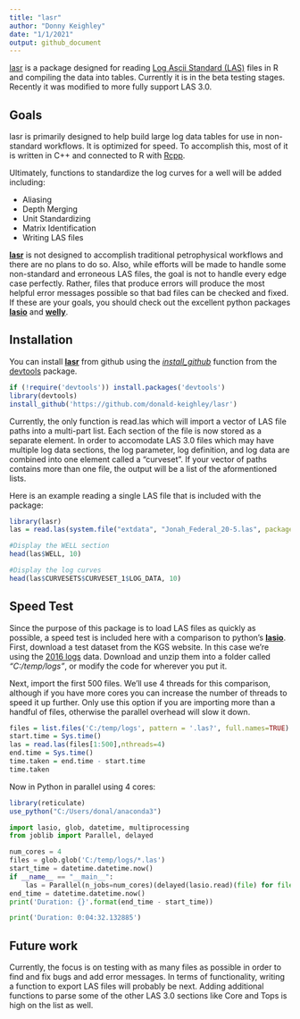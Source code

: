 ```yaml
---
title: "lasr"
author: "Donny Keighley"
date: "1/1/2021"
output: github_document
---
```


[lasr](https://github.com/donald-keighley/lasr) is a package designed for reading [Log Ascii Standard (LAS)](https://www.cwls.org/products/) files in R and compiling the data into tables.  Currently it is in the beta testing stages.  Recently it was modified to more fully support LAS 3.0.

## Goals

lasr is primarily designed to help build large log data tables for use in non-standard workflows.  It is optimized for speed.  To accomplish this, most of it is written in C++ and connected to R with [Rcpp](http://www.rcpp.org/).

Ultimately, functions to standardize the log curves for a well will be added including:

* Aliasing
* Depth Merging
* Unit Standardizing
* Matrix Identification
* Writing LAS files

[**lasr**](https://github.com/donald-keighley/lasr) is not designed to accomplish traditional petrophysical workflows and there are no plans to do so. Also, while efforts will be made to handle some non-standard and erroneous LAS files, the goal is not to handle every edge case perfectly.  Rather, files that produce errors will produce the most helpful error messages possible so that bad files can be checked and fixed.  If these are your goals, you should check out the excellent python packages [**lasio**](https://lasio.readthedocs.io/en/latest/index.html) and [**welly**](https://welly.readthedocs.io/en/latest/api/welly.html).

## Installation

You can install [**lasr**](https://github.com/donald-keighley/lasr) from github using the [*install_github*](https://www.rdocumentation.org/packages/devtools/versions/1.13.6/topics/install_github) function from the [devtools](https://devtools.r-lib.org/) package.

```r
if (!require('devtools')) install.packages('devtools')
library(devtools)
install_github('https://github.com/donald-keighley/lasr')
```

Currently, the only function is read.las which will import a vector of LAS file paths into a multi-part list.  Each section of the file is now stored as a separate element.  In order to accomodate LAS 3.0 files which may have multiple log data sections, the log parameter, log definition, and log data are combined into one element called a "curveset".  If your vector of paths contains more than one file, the output will be a list of the aformentioned lists.

Here is an example reading a single LAS file that is included with the package:

```r
library(lasr)
las = read.las(system.file("extdata", "Jonah_Federal_20-5.las", package = "lasr"))

#Display the WELL section
head(las$WELL, 10)

#Display the log curves
head(las$CURVESETS$CURVESET_1$LOG_DATA, 10)
```

## Speed Test

Since the purpose of this package is to load LAS files as quickly as possible, a speed test is included here with a comparison to python's [**lasio**](https://lasio.readthedocs.io/en/latest/index.html).  First, download a test dataset from the KGS website.  In this case we're using the [2016 logs](http://www.kgs.ku.edu/PRS/Scans/Log_Summary/2016.zip) data.  Download and unzip them into a folder called *"C:/temp/logs"*, or modify the code for wherever you put it.

Next, import the first 500 files.  We'll use 4 threads for this comparison, although if you have more cores you can increase the number of threads to speed it up further.  Only use this option if you are importing more than a handful of files, otherwise the parallel overhead will slow it down.

```r
files = list.files('C:/temp/logs', pattern = '.las?', full.names=TRUE)
start.time = Sys.time()
las = read.las(files[1:500],nthreads=4)
end.time = Sys.time()
time.taken = end.time - start.time
time.taken
```

Now in Python in parallel using 4 cores:

```r
library(reticulate)
use_python("C:/Users/donal/anaconda3")
```

```python
import lasio, glob, datetime, multiprocessing
from joblib import Parallel, delayed

num_cores = 4
files = glob.glob('C:/temp/logs/*.las')
start_time = datetime.datetime.now()
if __name__ == "__main__":
    las = Parallel(n_jobs=num_cores)(delayed(lasio.read)(file) for file in files[0:499])
end_time = datetime.datetime.now()
print('Duration: {}'.format(end_time - start_time))
```
```python
print('Duration: 0:04:32.132885')
```

## Future work

Currently, the focus is on testing with as many files as possible in order to find and fix bugs and add error messages.  In terms of functionality, writing a function to export LAS files will probably be next.  Adding additional functions to parse some of the other LAS 3.0 sections like Core and Tops is high on the list as well.